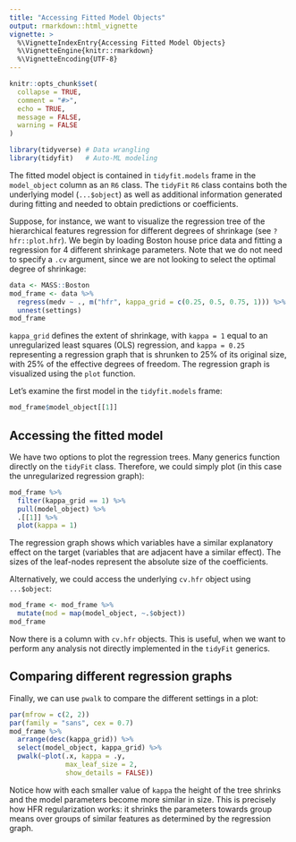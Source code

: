 ```yaml
---
title: "Accessing Fitted Model Objects"
output: rmarkdown::html_vignette
vignette: >
  %\VignetteIndexEntry{Accessing Fitted Model Objects}
  %\VignetteEngine{knitr::rmarkdown}
  %\VignetteEncoding{UTF-8}
---
```


```r
knitr::opts_chunk$set(
  collapse = TRUE,
  comment = "#>",
  echo = TRUE,
  message = FALSE,
  warning = FALSE
)
```

```r
library(tidyverse) # Data wrangling
library(tidyfit)   # Auto-ML modeling
```

The fitted model object is contained in `tidyfit.models` frame in the `model_object` column as an `R6` class. The `tidyFit` `R6` class contains both the underlying model (`...$object`) as well as additional information generated during fitting and needed to obtain predictions or coefficients.

Suppose, for instance, we want to visualize the regression tree of the hierarchical features regression for different degrees of shrinkage (see `?hfr::plot.hfr`). We begin by loading Boston house price data and fitting a regression for 4 different shrinkage parameters. Note that we do not need to specify a `.cv` argument, since we are not looking to select the optimal degree of shrinkage:

```r
data <- MASS::Boston
mod_frame <- data %>% 
  regress(medv ~ ., m("hfr", kappa_grid = c(0.25, 0.5, 0.75, 1))) %>% 
  unnest(settings)
mod_frame
```

`kappa_grid` defines the extent of shrinkage, with `kappa = 1` equal to an unregularized least squares (OLS) regression, and `kappa = 0.25` representing a regression graph that is shrunken to 25% of its original size, with 25% of the effective degrees of freedom. The regression graph is visualized using the `plot` function.

Let's examine the first model in the `tidyfit.models` frame:

```r
mod_frame$model_object[[1]]
```

## Accessing the fitted model

We have two options to plot the regression trees. Many generics function directly on the `tidyFit` class. Therefore, we could simply plot (in this case the unregularized regression graph):

```r
mod_frame %>% 
  filter(kappa_grid == 1) %>% 
  pull(model_object) %>% 
  .[[1]] %>% 
  plot(kappa = 1)
```

The regression graph shows which variables have a similar explanatory effect on the target (variables that are adjacent have a similar effect). The sizes of the leaf-nodes represent the absolute size of the coefficients.

Alternatively, we could access the underlying `cv.hfr` object using `...$object`:

```r
mod_frame <- mod_frame %>% 
  mutate(mod = map(model_object, ~.$object))
mod_frame
```

Now there is a column with `cv.hfr` objects. This is useful, when we want to perform any analysis not directly implemented in the `tidyFit` generics.

## Comparing different regression graphs

Finally, we can use `pwalk` to compare the different settings in a plot:

```r
par(mfrow = c(2, 2))
par(family = "sans", cex = 0.7)
mod_frame %>% 
  arrange(desc(kappa_grid)) %>% 
  select(model_object, kappa_grid) %>% 
  pwalk(~plot(.x, kappa = .y, 
              max_leaf_size = 2, 
              show_details = FALSE))
```

Notice how with each smaller value of `kappa` the height of the tree shrinks and the model parameters become more similar in size. This is precisely how HFR regularization works: it shrinks the parameters towards group means over groups of similar features as determined by the regression graph.
